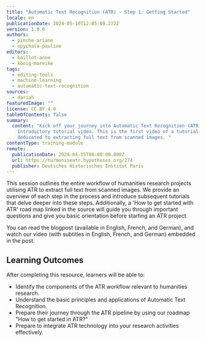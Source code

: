 ```yaml
---
title: "Automatic Text Recognition (ATR) - Step 1: Getting Started"
locale: en
publicationDate: 2024-05-10T12:05:09.272Z
version: 1.0.0
authors:
  - pinche-ariane
  - spychala-pauline
editors:
  - baillot-anne
  - könig-mareike
tags:
  - editing-tools
  - machine-learning
  - automatic-text-recognition
sources:
  - dariah
featuredImage: ""
license: CC BY 4.0
tableOfContents: false
summary:
  content: "Kick off your journey into Automatic Text Recognition (ATR) with our
    introductory tutorial video. This is the first video of a tutorial series
    dedicated to extracting full text from scanned images. "
contentType: training-module
remote:
  publicationDate: 2024-04-15T08:00:00.000Z
  url: https://harmoniseatr.hypotheses.org/274
  publisher: Deutsches Historisches Institut Paris
---
```

This session outlines the entire workflow of humanities research projects utilising ATR to extract full text from scanned images. We provide an overview of each step in the process and introduce subsequent tutorials that delve deeper into these steps. Additionally, a 'How to get started with ATR' road map linked in the source will guide you through important questions and give you basic orientation before starting an ATR project.

You can read the blogpost (available in English, French, and German), and watch our video (with subtitles in English, French, and German) embedded in the post.

## Learning Outcomes

After completing this resource, learners will be able to:

* Identify the components of the ATR workflow relevant to humanities research.
* Understand the basic principles and applications of Automatic Text Recognition.
* Prepare their journey through the ATR pipeline by using our roadmap "How to get started in ATR?"
* Prepare to integrate ATR technology into your research activities effectively.
